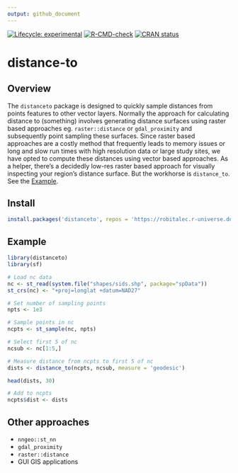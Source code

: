 ```yaml
---
output: github_document
---
```


<!-- badges: start -->
[![Lifecycle: experimental](https://img.shields.io/badge/lifecycle-experimental-orange.svg)](https://lifecycle.r-lib.org/articles/stages.html#experimental)
[![R-CMD-check](https://github.com/robitalec/distance-to/workflows/R-CMD-check/badge.svg)](https://github.com/robitalec/distance-to/actions)
[![CRAN status](https://www.r-pkg.org/badges/version/distanceto)](https://cran.r-project.org/package=distanceto)
<!-- badges: end -->
  
# distance-to

## Overview

The `distanceto` package is designed to quickly sample distances from points
features to other vector layers. Normally the approach for calculating distance 
to (something) involves generating distance surfaces using raster based approaches 
eg. `raster::distance` or `gdal_proximity` and subsequently point sampling these 
surfaces. Since raster based approaches are a costly method that frequently leads
to memory issues or long and slow run times with high resolution data or large 
study sites, we have opted to compute these distances using vector based 
approaches. As a helper, there's a decidedly low-res raster based approach for 
visually inspecting your region's distance surface. But the workhorse is 
`distance_to`. See the [Example](#example). 


## Install
```r
install.packages('distanceto', repos = 'https://robitalec.r-universe.dev')
```


## Example
```r
library(distanceto)
library(sf)

# Load nc data
nc <- st_read(system.file("shapes/sids.shp", package="spData"))
st_crs(nc) <- "+proj=longlat +datum=NAD27"

# Set number of sampling points
npts <- 1e3

# Sample points in nc
ncpts <- st_sample(nc, npts)

# Select first 5 of nc
ncsub <- nc[1:5,]

# Measure distance from ncpts to first 5 of nc
dists <- distance_to(ncpts, ncsub, measure = 'geodesic')

head(dists, 30)

# Add to ncpts
ncpts$dist <- dists
```



## Other approaches

* `nngeo::st_nn`
* `gdal_proximity`
* `raster::distance`
* GUI GIS applications
